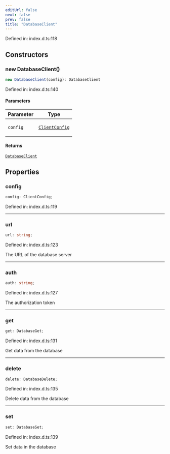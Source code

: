 ```yaml
---
editUrl: false
next: false
prev: false
title: "DatabaseClient"
---
```


Defined in: index.d.ts:118

## Constructors

### new DatabaseClient()

```ts
new DatabaseClient(config): DatabaseClient
```

Defined in: index.d.ts:140

#### Parameters

<table>
<thead>
<tr>
<th>Parameter</th>
<th>Type</th>
</tr>
</thead>
<tbody>
<tr>
<td>

`config`

</td>
<td>

[`ClientConfig`](/webdb/reference/interfaces/clientconfig/)

</td>
</tr>
</tbody>
</table>

#### Returns

[`DatabaseClient`](/webdb/reference/classes/databaseclient/)

## Properties

### config

```ts
config: ClientConfig;
```

Defined in: index.d.ts:119

***

### url

```ts
url: string;
```

Defined in: index.d.ts:123

The URL of the database server

***

### auth

```ts
auth: string;
```

Defined in: index.d.ts:127

The authorization token

***

### get

```ts
get: DatabaseGet;
```

Defined in: index.d.ts:131

Get data from the database

***

### delete

```ts
delete: DatabaseDelete;
```

Defined in: index.d.ts:135

Delete data from the database

***

### set

```ts
set: DatabaseSet;
```

Defined in: index.d.ts:139

Set data in the database
